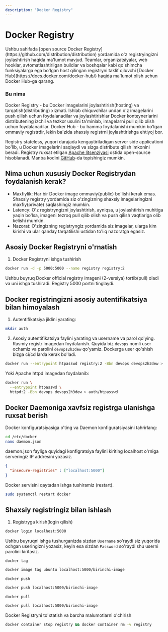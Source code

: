 ```yaml
---
description: "Docker Registry"
---
```



# Docker Registry

<Callout type="info" emoji="">
Ushbu sahifada [open source Docker Registry](https://github.com/distribution/distribution) yordamida o'z registryingizni joylashtirish haqida ma'lumot mavjud. Teamlar, organizatsiyalar, web hooklar, avtomatlashtirilgan buildlar va boshqalar kabi qo'shimcha funksiyalarga ega bo'lgan host qilingan registryni taklif qiluvchi [Docker Hub](https://docs.docker.com/docker-hub/) haqida ma'lumot olish uchun Docker Hub-ga qarang.
</Callout>

### Bu nima
Docker Registry - bu Docker imagelarini joylashtirish(hosting) va tarqatish(distributing) xizmati. Ishlab chiquvchilar undan o'z imagelarini push qilish uchun foydalanadilar va joylashtirishlar Docker konteynerlarini distributening izchil va tezkor usulini ta'minlab, imagelarni pull qilib olish uchun foydalanadilar. Docker Hub - bu hamma foydalanishi mumkin bo'lgan ommaviy registrdir, lekin ba'zida shaxsiy registrni joylashtirishga ehtiyoj bor.

Registry stateless, yuqori darajada kengaytiriladigan server side applicationi bo'lib, u Docker imagelarini saqlaydi va sizga distribute qilish imkonini beradi. Registry ruxsat etilgan [Apache litsenziyasi](https://en.wikipedia.org/wiki/Apache_License) ostida open-source hisoblanadi. Manba kodini [GitHub](https://github.com/distribution/distribution)-da topishingiz mumkin.

## Nima uchun xususiy Docker Registrydan foydalanish kerak?

* Maxfiylik: Har bir Docker image ommaviy(public) bo'lishi kerak emas. Shaxsiy registry yordamida siz o'zingizning shaxsiy imagelaringizni maxfiy(private) saqlashingiz mumkin.
* Latency: O'z registryngizni joylashtirish, ayniqsa, u joylashtirish muhitiga yaqin bo'lsa, imageni tezroq pull qilib olish va push qilish vaqtlariga olib kelishi mumkin.
* Nazorat: O'zingizning registryngiz yordamida siz imagelar, ularga kim kirishi va ular qanday tarqatilishi ustidan to'liq nazoratga egasiz.

## Asosiy Docker Registryni o'rnatish

1. Docker Registryni ishga tushirish

```bash
docker run -d -p 5000:5000 --name registry registry:2
```
Ushbu buyruq Docker official registry imageni (2-versiya) tortib(pull) oladi va uni ishga tushiradi. Registry 5000 portni tinglaydi.

## Docker registringizni asosiy autentifikatsiya bilan himoyalash

1. Autentifikatsiya jildini yarating:

```bash
mkdir auth
```

2.  Asosiy autentifikatsiya faylini yarating va username va parol qo'ying. Rasmiy registr imagedan foydalanish. Quyida biz `devops` nomli user ochamiz va parolini `devops2h3dew` qo'yamiz. Dockerga user qo'shish bizga ci/cd larda kerak bo'ladi.

```bash
docker run --entrypoint htpasswd registry:2 -Bbn devops devops2h3dew > auth/htpasswd
```

Yoki Apache httpd imagedan foydalanib:

```bash
docker run \
  --entrypoint htpasswd \
  httpd:2 -Bbn devops devops2h3dew > auth/htpasswd
```

## Docker Daemoniga xavfsiz registrga ulanishga ruxsat berish

Docker konfiguratsiyasiga o'ting va Daemon konfiguratsiyasini tahrirlang:

```bash
cd /etc/docker
nano daemon.json
```
daemon.json fayliga quyidagi konfigratsiya faylini kiriting localhost o'rniga serveringiz IP addresini yozasiz.

```json filename="/etc/docker/daemon.json"
{
  "insecure-registries" : ["localhost:5000"]
}
```

Docker servisini qaytadan ishga tushiramiz (restart).

```bash
sudo systemctl restart docker
```

## Shaxsiy registringiz bilan ishlash


1. Registryga kirish(login qilish)

```bash
docker login localhost:5000
```
Ushbu buyruqni ishga tushurganizda sizdan `Username` so'raydi siz yuqorida ochgan useringizni yozasiz, keyin esa sizdan `Password` so'raydi shu userni parolini kiritasiz.

`docker tag`

```bash
docker image tag ubuntu localhost:5000/birinchi-image
```

`docker push`

```bash
docker push localhost:5000/birinchi-image
```

`docker pull`

```bash
docker pull localhost:5000/birinchi-image
```
Docker Registryni to'xtatish va barcha malumotlarni o'chirish

```bash
docker container stop registry && docker container rm -v registry
```

